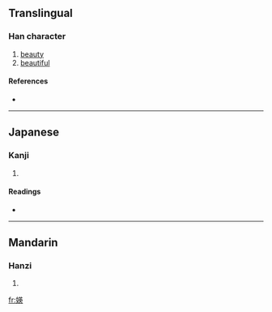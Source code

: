 ==Translingual==

===Han character===
{{Han char|rn=38|rad=女|as=09|sn=12|four=|canj=女廿中大 (VTLK)}}

# [[beauty]]
# [[beautiful]]

====References====
* {{Han ref|kx=0267.010|dkj=06506|dj=0534.070|hdz=21056.050|uh=5A96|ud=23190}}

----

==Japanese==

===Kanji===
{{ja-kanji|grade=|rs=女09}}

# {{defn|Japanese|sort=女09}}

====Readings====
* {{ja-readings|on=[[えい]] (ei), [[ゆう]] (yū)|kun=}}

----

==Mandarin==

===Hanzi===
{{cmn-hanzi|pin=[[yīng]] ([[ying1]])|wg=ying<sup>1</sup>}}

# {{defn|Mandarin|sort=女09}}

[[fr:媖]]